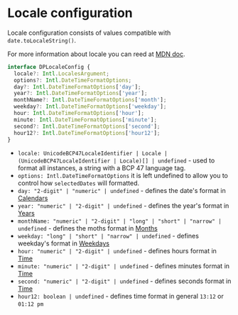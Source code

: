 # Locale configuration

Locale configuration consists of values compatible with `date.toLocaleString()`.

For more information about locale you can reed at [MDN doc](https://developer.mozilla.org/en-US/docs/Web/JavaScript/Reference/Global_Objects/Date/toLocaleDateString).

```ts
interface DPLocaleConfig {
  locale?: Intl.LocalesArgument;
  options?: Intl.DateTimeFormatOptions;
  day?: Intl.DateTimeFormatOptions['day'];
  year?: Intl.DateTimeFormatOptions['year'];
  monthName?: Intl.DateTimeFormatOptions['month'];
  weekday?: Intl.DateTimeFormatOptions['weekday'];
  hour: Intl.DateTimeFormatOptions['hour'];
  minute: Intl.DateTimeFormatOptions['minute'];
  second?: Intl.DateTimeFormatOptions['second'];
  hour12?: Intl.DateTimeFormatOptions['hour12'];
}
```

- `locale: UnicodeBCP47LocaleIdentifier | Locale | (UnicodeBCP47LocaleIdentifier | Locale)[] | undefined` - used to format all instances, a string with a BCP 47 language tag.
- `options: Intl.DateTimeFormatOptions` it is left undefined to allow you to control how `selectedDates` will formatted.
- `day: "2-digit" | "numeric" | undefined` - defines the date's format in [Calendars](/datepicker/state-data#calendars)
- `year: "numeric" | "2-digit" | undefined` - defines the year's format in [Years](/datepicker/state-data#years)
- `monthName: "numeric" | "2-digit" | "long" | "short" | "narrow" | undefined` - defines the moths format in [Months](/datepicker/state-data#months)
- `weekday: "long" | "short" | "narrow" | undefined` - defines weekday's format in [Weekdays](/datepicker/state-data#weekdays)
- `hour: "numeric" | "2-digit" | undefined` - defines hours format in [Time](/datepicker/state-data#time)
- `minute: "numeric" | "2-digit" | undefined` - defines minutes format in [Time](/datepicker/state-data#time)
- `second: "numeric" | "2-digit" | undefined` - defines seconds format in [Time](/datepicker/state-data#time)
- `hour12: boolean | undefined` - defines time format in general `13:12` or `01:12 pm`
